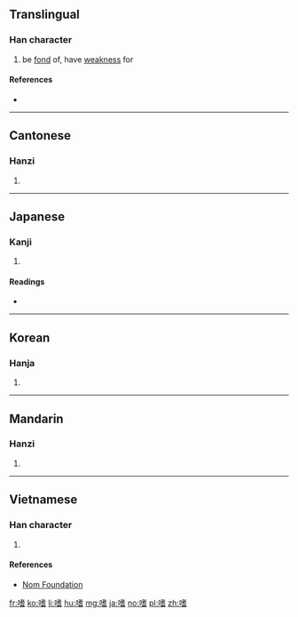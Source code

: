 ==Translingual==

===Han character===
{{Han char|rn=30|rad=口|as=10|sn=13|four=64061|canj=RJPA|ids=⿰口耆}}

# be [[fond]] of, have [[weakness]] for

====References====
* {{Han ref|kx=0203.060|dkj=04089|dj=0425.250|hdz=10664.160|uh=55DC|ud=21980|bh=B6DD|bd=46813}}

----

==Cantonese==

===Hanzi===
{{yue-hanzi|jyut=si3|y=si3}}

# {{defn|lang=yue|sort=口10}}

----

==Japanese==

===Kanji===
{{ja-kanji|grade=|rs=口10}}

# {{defn|lang=ja|sort=口10}}

====Readings====
* {{ja-readings|goon=[[じ]] (ji)|kanon=[[し]] (shi)|kun=[[たしなむ]] (tashinamu), [[たしなみ]] (tashinami)}}

----

==Korean==

===Hanja===
{{ko-hanja|hangeul=기|rv=gi|mr=ki}}

# {{defn|lang=ko|sort=口10}}

----

==Mandarin==

===Hanzi===
{{cmn-hanzi|pin=[[juē]] ([[jue1]]), [[shì]] ([[shi4]])|wg=chüeh<sup>1</sup>, shih<sup>4</sup>}}

# {{defn|lang=cmn|sort=口10}}

----

==Vietnamese==

===Han character===
{{vi-hantu|[[thị]]|rs=口10}}

# {{defn|lang=vi|sort=口10}}

====References====
* [http://nomfoundation.org/common/nom_details.php?codepoint=55dc Nom Foundation]

[[fr:嗜]]
[[ko:嗜]]
[[li:嗜]]
[[hu:嗜]]
[[mg:嗜]]
[[ja:嗜]]
[[no:嗜]]
[[pl:嗜]]
[[zh:嗜]]